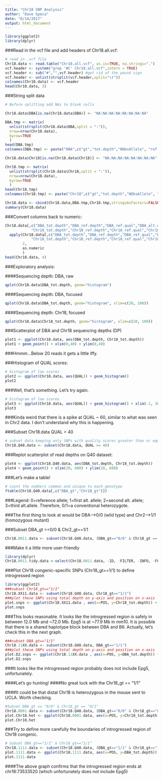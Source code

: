 ```yaml
---
title: "Chr18 SNP Analysis"
author: "Dave Speca"
date: "6/14/2017"
output: html_document
---
```


```r
library(ggplot2)
library(dplyr)
```

###Read in the vcf file and add headers of Chr18.all.vcf:

```r
# read in .vcf file
Chr18.data <- read.table("Chr18.all.vcf", as.is=TRUE, na.strings=".")
vcf.header <- system("grep '#C' Chr18.all.vcf",intern = TRUE)
vcf.header <- sub("#","",vcf.header) #get rid of the pound sign
vcf.header <- unlist(strsplit(vcf.header,split="\t"))
colnames(Chr18.data) <- vcf.header
head(Chr18.data, 3)
```

###String split data

```r
# Before splitting add NAs to blank cells

Chr18.data$DBA[is.na(Chr18.data$DBA)] <- "NA:NA:NA:NA:NA:NA:NA:NA"

DBA.tmp <- matrix(
  unlist(strsplit(Chr18.data$DBA,split = ":")),
  nrow=nrow(Chr18.data),
  byrow=TRUE
  )
head(DBA.tmp)
colnames(DBA.tmp) <- paste("DBA",c("gt","tot.depth","NObsAllele", "ref.depth","ref.qual","alt.depth","alt.qual","gen.lik"),sep="_")

Chr18.data$Chr18[is.na(Chr18.data$Chr18)] <- "NA:NA:NA:NA:NA:NA:NA:NA"

Chr18.tmp <- matrix(
  unlist(strsplit(Chr18.data$Chr18,split = ":")),
  nrow=nrow(Chr18.data),
  byrow=TRUE
  )
head(Chr18.tmp)
colnames(Chr18.tmp) <- paste("Chr18",c("gt","tot.depth","NObsAllele", "ref.depth","ref.qual","alt.depth","alt.qual","gen.lik"),sep="_")

Chr18.data <- cbind(Chr18.data,DBA.tmp,Chr18.tmp,stringsAsFactors=FALSE)
summary(Chr18.data)
```


###Convert columns back to numeric:
```r
Chr18.data[,c("DBA_tot.depth","DBA_ref.depth","DBA_ref.qual","DBA_alt.depth","DBA_alt.qual",
            "Chr18_tot.depth","Chr18_ref.depth","Chr18_ref.qual","Chr18_alt.depth","Chr18_alt.qual")] <- 
  apply(Chr18.data[,c("DBA_tot.depth","DBA_ref.depth","DBA_ref.qual","DBA_alt.depth","DBA_alt.qual",
            "Chr18_tot.depth","Chr18_ref.depth","Chr18_ref.qual","Chr18_alt.depth","Chr18_alt.qual")],
        2,
        as.numeric
        )
head(Chr18.data, 4)
```

###Exploratory analysis:

####Sequencing depth: DBA, raw
```r
qplot(Chr18.data$DBA_tot.depth, geom="histogram")
```

####Sequencing depth: DBA, focused
```r
qplot(Chr18.data$DBA_tot.depth, geom="histogram", xlim=c(20, 100))
```

####Sequencing depth: Chr18, focused

```r
qplot(Chr18.data$Chr18_tot.depth, geom="histogram", xlim=c(20, 100))
```

###Scatterplot of DBA and Chr18 sequencing depths (DP)

```r
plot1 <- ggplot(Chr18.data, aes(DBA_tot.depth, Chr18_tot.depth))
plot1 + geom_point() + xlim(0,40) + ylim(0,40)
```

###Hmmm...Below 20 reads it gets a little iffy.

###Histogram of QUAL scores:

```r
# histogram of low scores
plot2 <- ggplot(Chr18.data, aes(QUAL)) + geom_histogram()
plot2
```

###Well, that's something. Let's try again.

```r
# histogram of low scores
plot3 <- ggplot(Chr18.data, aes(QUAL)) + geom_histogram() + xlim(-1, 300)
plot3
```

###Kinda weird that there is a spike at QUAL ~ 60, similar to what was seen in Chr2 data. I don't understand why this is happening.

###Subset Chr18.data QUAL > 40

```r
# subset data keeping only SNPs with quality scores greater than or equal to 40
Chr18.Q40.data <- subset(Chr18.data, QUAL >= 40)
```

###Replot scatterplot of read depths on Q40 dataset:

```r
plot4 <- ggplot(Chr18.Q40.data, aes(DBA_tot.depth, Chr18_tot.depth))
plot4 + geom_point() + xlim(20, 600) + ylim(20, 600)
```

###Let's make a table!

```r
# count the numbers common and unique to each genotype
ftable(Chr18.Q40.data[,c("DBA_gt","Chr18_gt")])
```

###Legend: 0=reference allele; 1=first alt. allele; 2=second alt. allele; 3=third alt.allele. Therefore, 0/1=a conventional heterozygote.

###The first thing to look at would be DBA-->0/0 (wild type) and Chr2-->1/1 (homozygous mutant)

###Subset DBA_gt ==0/0 & Chr2_gt==1/1

```r
Chr18.0011.data <- subset(Chr18.Q40.data, (DBA_gt=="0/0" & Chr18_gt == "1/1"))
```

###Make it a little more user-friendly
```r
library(dplyr)
Chr18.0011.tidy.data <-select(Chr18.0011.data, -ID, -FILTER, -INFO, -FORMAT, -DBA, -Chr18)
```


###Plot Chr18 congenic-specific SNPs (Chr18_gt==1/1) to define introgressed region

```r
library(ggplot2)
###subset Chr18_gt=="1/1"
Chr18.XX11.data <- subset(Chr18.Q40.data, Chr18_gt=="1/1")
###plot these SNPs using total depth on y-axis and position on x-axis
plot.snps <- ggplot(Chr18.XX11.data , aes(x=POS, y=Chr18_tot.depth)) + geom_point(size = 0.5) + ylim(0,500)
plot.snps
```

###This looks reasonable. It looks like the introgressed region is safely in between 12.0 Mb and ~72.0 Mb. Epg5 is at ~77.9 Mb in mm10. It is possible that there is a shared haplotype block between DBA and B6. Actually, let's check this in the next graph.

```r
###subset DBA_gt=="1/1"
Chr18.11XX.data <- subset(Chr18.Q40.data, DBA_gt=="1/1")
###plot these SNPs using total depth on y-axis and position on x-axis
plot.D2.snps <- ggplot(Chr18.11XX.data , aes(x=POS, y=DBA_tot.depth)) + geom_point(size = 0.5) + ylim(0,500)
plot.D2.snps
```

###It looks like the introgressed region probably does not include Epg5, unfortunately.

####Let's go hunting!
####No great luck with the Chr18_gt == "1/1"

####It could be that distal Chr18 is heterozygous in the mouse sent to UCLA. Worth checking.
```r
#Subset DBA_gt == "0/0" & Chr18_gt == "0/1"
Chr18.0001.data <- subset(Chr18.Q40.data, (DBA_gt=="0/0" & Chr18_gt=="0/1"))
plot.Chr18.het <- ggplot(Chr18.0001.data, aes(x=POS, y=Chr18_tot.depth)) + geom_point(size=0.5)
plot.Chr18.het
```

###Try to define more carefully the boundaries of introgressed region of Chr18 congenic.

```r
# Subset DBA_gt=="1/1" & Chr18_gt=="1/1"
Chr18.1111.data <- subset(Chr18.Q40.data, (DBA_gt=="1/1" & Chr18_gt=="1/1"))
plot.1111.data <- ggplot(Chr18.1111.data, aes(x=POS, y=DBA_tot.depth)) + geom_point(size = 0.5) + ylim(0, 500)
plot.1111.data
```

####The above graph confirms that the introgressed region ends at chr18:73533520 (which unfortunately does not include Epg5)
